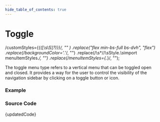 ```yaml
---
hide_table_of_contents: true
---
```



# Toggle

  /customStyles=\{\{([\s\S]*?)\}\}/,
  ""
)
  .replace("flex min-bs-full bs-dvh", "flex")
  .replace(/backgroundColor='.*'/, "")
  .replace(/\s*\/\/\sStyle.*\s*import menuItemStyles.*/, "")
  .replace(/menuItemStyles={.*}/, "");

The toggle menu type refers to a vertical menu that can be toggled open and closed. It provides a way for the user to control the visibility of the navigation sidebar by clicking on a toggle button or icon.

### Example

<BrowserWindow url="/vertical-menu/menu-types/toggle">
  <Provider>
    <Toggle />
  </Provider>
</BrowserWindow>

### Source Code

<TsToJsCodeSnippet>{updatedCode}</TsToJsCodeSnippet>
